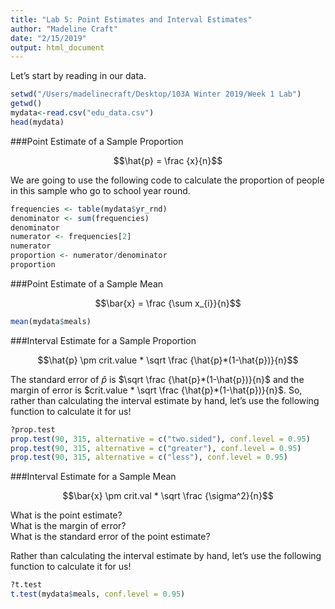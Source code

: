 ```yaml
---
title: "Lab 5: Point Estimates and Interval Estimates"
author: "Madeline Craft"
date: "2/15/2019"
output: html_document
---
```


Let's start by reading in our data. 

```r
setwd("/Users/madelinecraft/Desktop/103A Winter 2019/Week 1 Lab")
getwd()
mydata<-read.csv("edu_data.csv")
head(mydata)
```

###Point Estimate of a Sample Proportion

$$\hat{p} = \frac {x}{n}$$

We are going to use the following code to calculate the proportion of people in this sample who go to school year round.

```r
frequencies <- table(mydata$yr_rnd)
denominator <- sum(frequencies)
denominator
numerator <- frequencies[2]
numerator
proportion <- numerator/denominator 
proportion
```

###Point Estimate of a Sample Mean

$$\bar{x} = \frac {\sum x_{i}}{n}$$

```r
mean(mydata$meals)
```

###Interval Estimate for a Sample Proportion

$$\hat{p} \pm crit.value * \sqrt \frac {\hat{p}*(1-\hat{p})}{n}$$

The standard error of $\hat{p}$ is $\sqrt \frac {\hat{p}*(1-\hat{p})}{n}$ and the margin of error is $crit.value * \sqrt \frac {\hat{p}*(1-\hat{p})}{n}$. So, rather than calculating the interval estimate by hand, let's use the following function to calculate it for us!

```r
?prop.test
prop.test(90, 315, alternative = c("two.sided"), conf.level = 0.95)
prop.test(90, 315, alternative = c("greater"), conf.level = 0.95)
prop.test(90, 315, alternative = c("less"), conf.level = 0.95)
```

###Interval Estimate for a Sample Mean

$$\bar{x} \pm crit.val * \sqrt \frac {\sigma^2}{n}$$

What is the point estimate?  
What is the margin of error?  
What is the standard error of the point estimate?

Rather than calculating the interval estimate by hand, let's use the following function to calculate it for us!

```r
?t.test
t.test(mydata$meals, conf.level = 0.95)
```